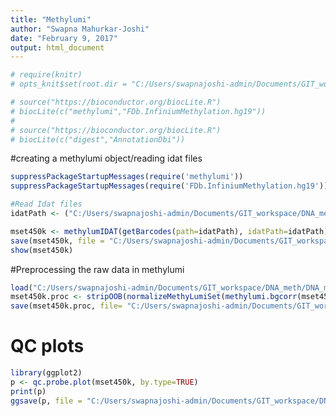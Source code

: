 ---
title: "Methylumi"
author: "Swapna Mahurkar-Joshi"
date: "February 9, 2017"
output: html_document
---


```{r setup, include=FALSE}
# require(knitr)
# opts_knit$set(root.dir = "C:/Users/swapnajoshi-admin/Documents/GIT_workspace/DNA_meth/DNA_methylation_02062017/")
```

```{r Installation}
# source("https://bioconductor.org/biocLite.R")
# biocLite(c("methylumi","FDb.InfiniumMethylation.hg19"))
# 
# source("https://bioconductor.org/biocLite.R")
# biocLite(c("digest","AnnotationDbi"))
```

#creating a methylumi object/reading idat files
```{r pressure, echo=FALSE}
suppressPackageStartupMessages(require('methylumi'))
suppressPackageStartupMessages(require('FDb.InfiniumMethylation.hg19'))

#Read Idat files
idatPath <- ("C:/Users/swapnajoshi-admin/Documents/GIT_workspace/DNA_meth/DNA_methylation_02062017/2016-9117 Chang Meth 450/2016-9117 iScans/Idat_all")

mset450k <- methylumIDAT(getBarcodes(path=idatPath), idatPath=idatPath)
save(mset450k, file = "C:/Users/swapnajoshi-admin/Documents/GIT_workspace/DNA_meth/DNA_methylation_02062017/Methylumi_analysis/mset450k.rda")
show(mset450k)
```

#Preprocessing the raw data in methylumi
```{r}
load("C:/Users/swapnajoshi-admin/Documents/GIT_workspace/DNA_meth/DNA_methylation_02062017/Methylumi_analysis/mset450k.rda")
mset450k.proc <- stripOOB(normalizeMethyLumiSet(methylumi.bgcorr(mset450k)))
save(mset450k.proc, file= "C:/Users/swapnajoshi-admin/Documents/GIT_workspace/DNA_meth/DNA_methylation_02062017/Methylumi_analysis/mset450k.proc.rda")
```


# QC plots
```{r}
library(ggplot2)
p <- qc.probe.plot(mset450k, by.type=TRUE)
print(p)
ggsave(p, file = "C:/Users/swapnajoshi-admin/Documents/GIT_workspace/DNA_meth/DNA_methylation_02062017/Methylumi_analysis/Controls_450k.png")
```
